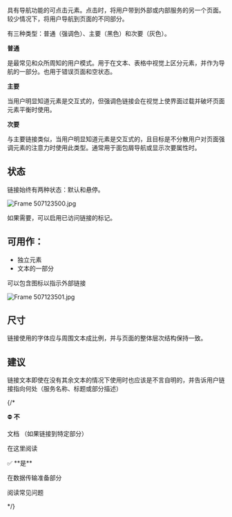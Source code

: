 具有导航功能的可点击元素。点击时，将用户带到外部或内部服务的另一个页面。较少情况下，将用户导航到页面的不同部分。

有三种类型：普通（强调色）、主要（黑色）和次要（灰色）。

**普通**

是最常见和众所周知的用户模式。用于在文本、表格中视觉上区分元素，并作为导航的一部分。也用于错误页面和空状态。

**主要**

当用户明显知道元素是交互式的，但强调色链接会在视觉上使界面过载并破坏页面元素平衡时使用。

**次要**

与主要链接类似，当用户明显知道元素是交互式的，且目标是不分散用户对页面强调元素的注意力时使用此类型。通常用于面包屑导航或显示次要属性时。

## **状态**

链接始终有两种状态：默认和悬停。

![Frame 507123500.jpg](/static/images/design/Links/Frame_507123500.png)

如果需要，可以启用已访问链接的标记。

## **可用作：**

- 独立元素
- 文本的一部分

可以包含图标以指示外部链接

![Frame 507123501.jpg](/static/images/design/Links/Frame_507123501.png)

## 尺寸

链接使用的字体应与周围文本成比例，并与页面的整体层次结构保持一致。

## 建议

链接文本即使在没有其余文本的情况下使用时也应该是不言自明的，并告诉用户链接指向何处（服务名称、标题或部分描述）

{/* <aside>
⛔ **不**

文档
（如果链接到特定部分）

在这里阅读

</aside>

<aside>
✅ **是**

在数据传输准备部分

阅读常见问题

</aside> */}
